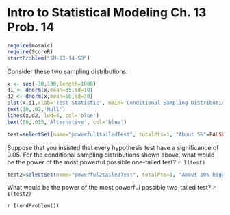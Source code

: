 Intro to Statistical Modeling Ch. 13 Prob. 14
========================================================
```r
require(mosaic)
require(ScoreR)
startProblem("SM-13-14-SD")
```
Consider these two sampling distributions:

```r
x <- seq(-30,130,length=1000)
d1 <- dnorm(x,mean=35,sd=10)
d2 <- dnorm(x,mean=50,sd=30)
plot(x,d1,xlab='Test Statistic', main='Conditional Sampling Distributions', ylab='Prob. Density', type='l', lwd=8)
text(30,.02,'Null')
lines(x,d2, lwd=4, col='blue')
text(80,.015,'Alternative', col='blue')
``` 



```r
test=selectSet(name="powerful1tailedTest", totalPts=1, "About 5%"=FALSE, "About 50%"=TRUE, "About 95%"=FALSE, "Can't tell from the information given."=FALSE)
```
Suppose that you insisted that every hypothesis test have a significance of 0.05.  For the conditional sampling distributions shown above, what would be the power of the most powerful possible one-tailed test? `r I(test)`


```r
test2=selectSet(name="powerful2tailedTest", totalPts=1, "About 10% bigger than the one-tailed test."=TRUE, "About 10% smaller than the one-tailed test."=FALSE, "About 50% bigger than the one-tailed test."=FALSE, "About 50% smaller than the one-tailed test."=FALSE, "Can't tell from the information given."=FALSE)
```
What would be the power of the most powerful possible two-tailed test? `r I(test2)`

`r I(endProblem())`
